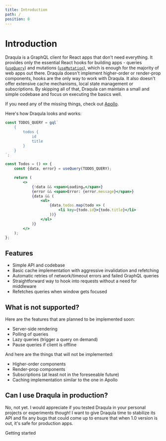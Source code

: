 ```yaml
---
title: Introduction
path: /
position: 0
---
```


# Introduction

Draqula is a GraphQL client for React apps that don't need everything.
It provides only the essential React hooks for building apps - queries ([`useQuery`](/docs/queries)) and mutations ([`useMutation`](/docs/mutations)), which is enough for the majority of web apps out there.
Draqula doesn't implement higher-order or render-prop components, hooks are the only way to work with Draqula.
It also doesn't offer extensive cache mechanisms, local state management or subscriptions.
By skipping all of that, Draqula can maintain a small and simple codebase and focus on executing the basics well.

If you need any of the missing things, check out [Apollo](https://www.apollographql.com/docs/react/).

Here's how Draqula looks and works:

```jsx hasSpider=true
const TODOS_QUERY = gql`
	{
		todos {
			id
			title
		}
	}
`;

const Todos = () => {
	const {data, error} = useQuery(TODOS_QUERY);

	return (
		<>
			{!data && <span>Loading…</span>}
			{error && <span>Error: {error.message}</span>}
			{data && (
				<ul>
					{data.todos.map(todo => (
						<li key={todo.id}>{todo.title}</li>
					))}
				</ul>
			)}
		</>
	);
};
```

## Features

- Simple API and codebase
- Basic cache implementation with aggressive invalidation and refetching
- Automatic retries of network/timeout errors and failed GraphQL queries
- Straightforward way to hook into requests without a need for middleware
- Refetches queries when window gets focused

## What is not supported?

Here are the features that are planned to be implemented soon:

- Server-side rendering
- Polling of queries
- Lazy queries (trigger a query on demand)
- Pause queries if client is offline

And here are the things that will not be implemented:

- Higher-order components
- Render-prop components
- Subscriptions (at least not in the foreseeable future)
- Caching implementation similar to the one in Apollo

## Can I use Draqula in production?

No, not yet. I would appreciate if you tested Draqula in your personal projects or experiments though!
I want to give Draqula time to stabilize its API and fix any bugs that could come up to ensure that when 1.0 version is out, it's safe for production apps.

<NextPageLink to="/docs/getting-started">Getting started</NextPageLink>
